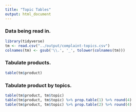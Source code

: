 ```yaml
---
title: "Topic Tables"
output: html_document
---
```


### Data being read in.
```r
library(tidyverse)
tm <- read.csv("../output/complaint-topics.csv")
colnames(tm) <- gsub('\\.', '_', tolower(colnames(tm)))
```

### Tabulate products.
```r
table(tm$product)
```

### Tabulate product by topics.
```r
table(tm$product, tm$topic)
table(tm$product, tm$topic) %>% prop.table(1) %>% round(4)
table(tm$product, tm$topic) %>% prop.table(2) %>% round(4)
```